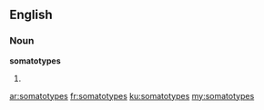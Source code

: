 ==English==

===Noun===
'''somatotypes'''

# {{plural of|somatotype}}

[[ar:somatotypes]]
[[fr:somatotypes]]
[[ku:somatotypes]]
[[my:somatotypes]]
